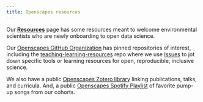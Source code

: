 ```yaml
---
title: Openscapes resources
---
```


Our [**Resources**](https://www.openscapes.org/resources) page has some resources meant to welcome environmental scientists who are newly onboarding to open data science.

Our [Openscapes GitHub Organization](https://github.com/openscapes) has pinned repositories of interest, including the [teaching-learning-resources](https://github.com/openscapes/teaching-learning-resources) repo where we use [Issues](https://github.com/openscapes/teaching-learning-resources/issues) to jot down specific tools or learning resources for open, reproducible, inclusive science.

We also have a public [Openscapes Zotero library](https://www.zotero.org/groups/4118402/openscapes/library) linking publications, talks, and curricula. And, a public [Openscapes Spotify Playlist](https://open.spotify.com/playlist/7rAl8ORlMJbqa9IylFhSwd?si=5042f14a9b8c4dcc&nd=1) of favorite pump-up songs from our cohorts. 